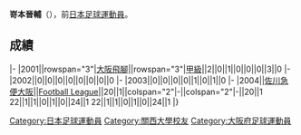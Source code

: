 {{Infobox football biography
|name=嵜本晉輔
|image=
|fullname=嵜本晉輔
|birth_date={{Birth date and age|1982|4|14}}
|cityofbirth=[[大阪府|大阪府]]
|countryofbirth=[[日本|日本]]
|position=[[中场|中场]]
|currentclub=
|years=2001-2003<br/>2004
|clubs=[[大阪飛腳|大阪飛腳]]<br/>[[佐川滋賀FC|佐川急便大阪]]
|caps(goals)=
|nationalyears=
|nationalteam=
|nationalcaps(goals)=
}}
'''嵜本晉輔'''（{{Bd|1982年|4月14日||}}），前[[日本|日本]][[足球|足球]][[運動員|運動員]]。

==成績==
{{Football player club statistics 1|YYN}}
{{Football player club statistics 2|JPN|YYN}}
|-
|2001||rowspan="3"|[[大阪飛腳|大阪飛腳]]||rowspan="3"|[[日本職業足球甲級聯賽|甲級]]||2||0||1||0||0||0||3||0
|-
|2002||0||0||0||0||0||0||0||0
|-
|2003||0||0||0||0||1||0||1||0
|-
|2004||[[佐川滋賀FC|佐川急便大阪]]||[[Japan_Football_League|Football League]]||20||1||colspan="2"|-||colspan="2"|-||20||1
{{Football player club statistics 3|1|JPN}}22||1||1||0||1||0||24||1
{{Football player club statistics 5}}22||1||1||0||1||0||24||1
|}

{{Japan-sport-bio-stub}}
{{Soccer-player-stub}}
[[Category:日本足球運動員|Category:日本足球運動員]]
[[Category:關西大學校友|Category:關西大學校友]]
[[Category:大阪府足球運動員|Category:大阪府足球運動員]]